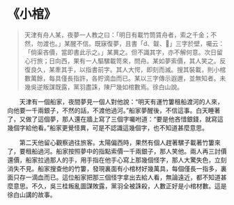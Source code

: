 # 《小棺》

> 天津有舟人某，夜夢一人教之曰：「明日有載竹筒賃舟者，索之千金；不然，勿渡也。」某醒不信。既寐復夢，且書「、韍、」三字於壁，囑云：「倘渠吝價，當即書此示之。」某異之。但不識其字，亦不解何意。次日留心行旅；日向西，果有一人驅騾載笥來，問舟。某如夢索價，其人笑之。反復良久，某牽其手，以指書前字。其人大愕，即刻而滅。搜其裝載，則小棺數萬餘，每具僅長指許，各貯滴血而已。某以三字傳示遐邇，並無知者。未幾吳逆叛謀既露，黨羽盡誅，陳尸幾如棺數焉。徐白山說。

&emsp;&emsp;天津有一個船家，夜間夢見一個人對他說：“明天有運竹簍租船渡河的人來，向他要一千兩銀子，不然的話，不渡他過河。”船家夢醒後，不信這事。白天睡著了，又做了這個夢，那人還在牆上寫了三個字囑咐道：“要是他吝惜銀錢，就寫這幾個字給他看。”船家更覺怪異，可是不認識這幾個字，也不知道甚麼意思。

&emsp;&emsp;第二天他留心觀察過往旅客。太陽偏西時，果然有個人趕著騾子載著竹簍來了，要租船過河。船家按照夢中的指點索價一千兩銀子，那人笑他。兩人再三討價還價，船家拉過那人的手，用手指在他手心寫上那幾個怪字，那人大驚失色，立刻消失不見。船家搜查他的竹簍，發現裏面有小棺材好幾萬具，每個僅長一指多，裏面只存一滴血而已。這位船家把那三個怪字拿出去給人看，無論遠近，都不知道甚麼意思。不久，吳三桂叛亂圖謀敗露，黨羽全被誅殺，人數正好是小棺材數。這是徐白山講的故事。
